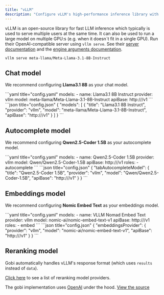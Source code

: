 ```yaml
---
title: "vLLM"
description: "Configure vLLM's high-performance inference library with Gobi for chat, autocomplete, and embeddings, including setup instructions for Llama3.1, Qwen2.5-Coder, and Nomic Embed models"
---
```


vLLM is an open-source library for fast LLM inference which typically is used to serve multiple users at the same time. It can also be used to run a large model on multiple GPU:s (e.g. when it doesn´t fit in a single GPU). Run their OpenAI-compatible server using `vllm serve`. See their [server documentation](https://docs.vllm.ai/en/latest/serving/openai_compatible_server.html) and the [engine arguments documentation](https://docs.vllm.ai/en/latest/usage/engine_args.html).

```shell
vllm serve meta-llama/Meta-Llama-3.1-8B-Instruct
```

## Chat model

We recommend configuring **Llama3.1 8B** as your chat model.

<Tabs>
    <Tab title="YAML">
    ```yaml title="config.yaml"
    models:
      - name: Llama3.1 8B Instruct
        provider: vllm
        model: meta-llama/Meta-Llama-3.1-8B-Instruct
        apiBase: http://<vllm chat endpoint>/v1
    ```
    </Tab>
    <Tab title="JSON">
    ```json title="config.json"
    {
      "models": [
        {
          "title": "Llama3.1 8B Instruct",
          "provider": "vllm",
          "model": "meta-llama/Meta-Llama-3.1-8B-Instruct",
          "apiBase": "http://<vllm chat endpoint>/v1"
        }
      ]
    }
    ```
    </Tab>
</Tabs>

## Autocomplete model

We recommend configuring **Qwen2.5-Coder 1.5B** as your autocomplete model.

<Tabs>
   <Tab title="YAML">
   ```yaml title="config.yaml"
   models:
     - name: Qwen2.5-Coder 1.5B
       provider: vllm
       model: Qwen/Qwen2.5-Coder-1.5B
       apiBase: http://<vllm autocomplete endpoint>/v1
       roles:
         - autocomplete
   ```
   </Tab>
   <Tab title="JSON">
   ```json title="config.json"
   {
     "tabAutocompleteModel": {
        "title": "Qwen2.5-Coder 1.5B",
        "provider": "vllm",
        "model": "Qwen/Qwen2.5-Coder-1.5B",
        "apiBase": "http://<vllm autocomplete endpoint>/v1"
     }
   }
   ```
   </Tab>
</Tabs>

## Embeddings model

We recommend configuring **Nomic Embed Text** as your embeddings model.

<Tabs>
   <Tab title="YAML">
   ```yaml title="config.yaml"
   models:
     - name: VLLM Nomad Embed Text 
       provider: vllm
       model: nomic-ai/nomic-embed-text-v1
       apiBase: http://<vllm embed endpoint>/v1
       roles:
         - embed
   ```
   </Tab>
   <Tab title="JSON">
   ```json title="config.json"
   {
     "embeddingsProvider": {
       "provider": "vllm",
       "model": "nomic-ai/nomic-embed-text-v1",
       "apiBase": "http://<vllm embed endpoint>/v1"
     }
   }
   ```
   </Tab>
</Tabs>

## Reranking model

Gobi automatically handles vLLM's response format (which uses `results` instead of `data`).

[Click here](../../model-roles/reranking) to see a list of reranking model providers.

The gobi implementation uses [OpenAI](../top-level/openai) under the hood. [View the source](https://github.com/gourmand/gobi/blob/main/core/llm/llms/Vllm.ts)
